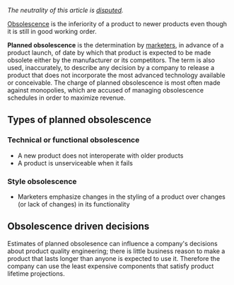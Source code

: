 ''The neutrality of this article is [[Wikipedia:NPOV dispute|disputed]].''

[[Obsolescence]] is the inferiority of a product to newer products even though it is still in good working order.

'''Planned obsolescence''' is the determination by [[marketing|marketer]]s, in advance of a product launch, of date by which that product is expected to be made obsolete either by the manufacturer or its competitors. The term is also used, inaccurately, to describe any decision by a company to release a product that does not incorporate the most advanced technology available or conceivable. The charge of planned obsolescence is most often made against monopolies, which are accused of managing obsolescence schedules in order to maximize revenue.

==Types of planned obsolescence==

===Technical or functional obsolescence===
*A new product does not interoperate with older products
*A product is unserviceable when it fails
===Style obsolescence===
*Marketers emphasize changes in the styling of a product over changes (or lack of changes) in its functionality

==Obsolescence driven decisions==
Estimates of planned obsolesence can influence a company's decisions about product quality engineering; there is little business reason to make a product that lasts longer than anyone is expected to use it. Therefore the company can use the least expensive components that satisfy product lifetime projections.